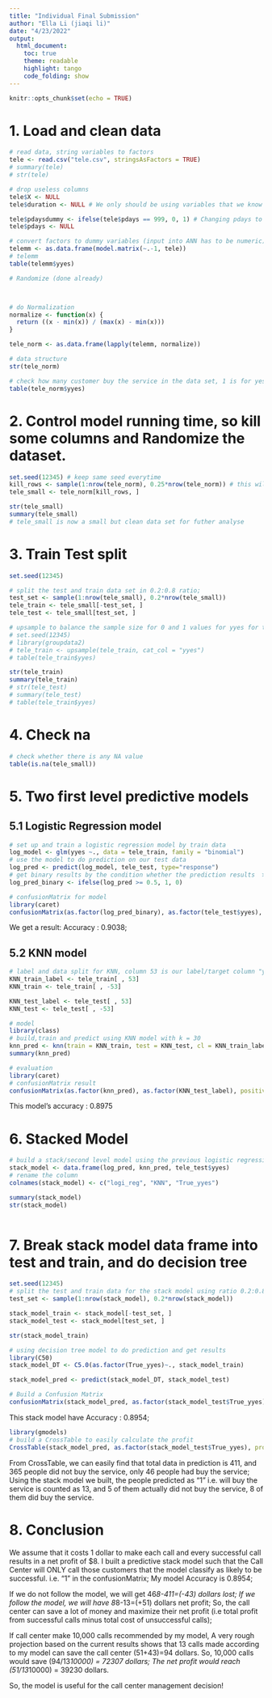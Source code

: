 ```yaml
---
title: "Individual Final Submission"
author: "Ella Li (jiaqi li)"
date: "4/23/2022"
output:
  html_document:
    toc: true
    theme: readable
    highlight: tango
    code_folding: show
---
```


```r
knitr::opts_chunk$set(echo = TRUE)
```

# 1. Load and clean data

```r
# read data, string variables to factors
tele <- read.csv("tele.csv", stringsAsFactors = TRUE)
# summary(tele)
# str(tele)

# drop useless columns
tele$X <- NULL
tele$duration <- NULL # We only should be using variables that we know before the call

tele$pdaysdummy <- ifelse(tele$pdays == 999, 0, 1) # Changing pdays to a dummy and deleting pdays, 999 means client was not previously contacted
tele$pdays <- NULL

# convert factors to dummy variables (input into ANN has to be numeric)
telemm <- as.data.frame(model.matrix(~.-1, tele))
# telemm
table(telemm$yyes)

# Randomize (done already)



# do Normalization
normalize <- function(x) {
  return ((x - min(x)) / (max(x) - min(x)))
}

tele_norm <- as.data.frame(lapply(telemm, normalize))

# data structure
str(tele_norm)


```
```r
# check how many customer buy the service in the data set, 1 is for yes;
table(tele_norm$yyes)
```


# 2. Control model running time, so kill some columns and Randomize the dataset.
```r
set.seed(12345) # keep same seed everytime
kill_rows <- sample(1:nrow(tele_norm), 0.25*nrow(tele_norm)) # this will only keep the 25% of the data set and randomize them, because of the computing power;
tele_small <- tele_norm[kill_rows, ]

str(tele_small)
summary(tele_small)
# tele_small is now a small but clean data set for futher analyse
```

# 3. Train Test split
```r
set.seed(12345)

# split the test and train data set in 0.2:0.8 ratio;
test_set <- sample(1:nrow(tele_small), 0.2*nrow(tele_small))  
tele_train <- tele_small[-test_set, ]
tele_test <- tele_small[test_set, ]

# upsample to balance the sample size for 0 and 1 values for yyes for train data
# set.seed(12345)
# library(groupdata2)
# tele_train <- upsample(tele_train, cat_col = "yyes")
# table(tele_train$yyes)

str(tele_train)
summary(tele_train)
# str(tele_test)
# summary(tele_test)
# table(tele_train$yyes)

```


# 4. Check na
```r
# check whether there is any NA value
table(is.na(tele_small)) 
```


# 5. Two first level predictive models

##  5.1 Logistic Regression model
```r
# set up and train a logistic regression model by train data
log_model <- glm(yyes ~., data = tele_train, family = "binomial")
# use the model to do prediction on our test data
log_pred <- predict(log_model, tele_test, type="response")
# get binary results by the condition whether the prediction results  >= 0.5, if yes, will be 1, if not will be 0
log_pred_binary <- ifelse(log_pred >= 0.5, 1, 0)

# confusionMatrix for model
library(caret)
confusionMatrix(as.factor(log_pred_binary), as.factor(tele_test$yyes), positive = "1")

```
We get a result: Accuracy : 0.9038;


##  5.2 KNN model
```r
# label and data split for KNN, column 53 is our label/target column "yyes"
KNN_train_label <- tele_train[ , 53]
KNN_train <- tele_train[ , -53]

KNN_test_label <- tele_test[ , 53]
KNN_test <- tele_test[ , -53]

# model
library(class)
# build,train and predict using KNN model with k = 30
knn_pred <- knn(train = KNN_train, test = KNN_test, cl = KNN_train_label, k = 30) # the optimal k having best accuracy
summary(knn_pred)

# evaluation
library(caret)
# confusionMatrix result
confusionMatrix(as.factor(knn_pred), as.factor(KNN_test_label), positive = "1")
```
This model's accuracy : 0.8975
<!-- ##  5.3 ANN model -->
<!-- ```{r} -->
<!-- library(neuralnet) -->

<!-- ann_model <- neuralnet(yyes ~., data = tele_train) -->
<!-- plot(ann_model) -->
<!-- ann_pred <- predict(ann_model, tele_test, type="response") -->
<!-- ann_pred_binary <- ifelse(ann_pred >= 0.5, 1, 0) -->

<!-- confusionMatrix(as.factor(ann_pred_binary), as.factor(tele_test$yyes), positive = "1") -->

<!-- # we need non-binary values for stack model for ANN and logi -->
<!-- ``` -->

<!-- ##  5.4 Decision Tree model -->
<!-- ```{r} -->
<!-- library(C50) -->
<!-- DT_model <- C5.0(as.factor(yyes) ~., data = tele_train) # C5.0 models require a factor outcome -->
<!-- # plot(DT_model) -->
<!-- # summary(DT_model) -->

<!-- DT_pred <- predict(DT_model, tele_test) -->

<!-- confusionMatrix(as.factor(DT_pred), as.factor(tele_test$yyes), positive = "1") -->

<!-- ``` -->

<!-- ##  5.5 Random forest model -->
<!-- ```{r} -->
<!-- library(randomForest) -->

<!-- rf_model <- randomForest(as.factor(yyes) ~., data = tele_train) -->
<!-- plot(rf_model) -->
<!-- rf_pred <- predict(rf_model, tele_test) -->

<!-- confusionMatrix(as.factor(rf_pred), as.factor(tele_test$yyes), positive = "1") -->

<!-- # find patterns -->
<!-- randomForest::importance(rf_model) -->
<!-- randomForest::varImpPlot(rf_model) -->

<!-- ``` -->

<!-- # 6. Improve models -->

<!-- ## 6.1 Try different K for KNN -->
<!-- ```{r} -->
<!-- # when k=40, Accuracy=0.91 -->
<!-- knn_pred_1 <- knn(train = KNN_train, test = KNN_test, cl = KNN_train_label, k = 37)  -->
<!-- #knn_pred_2 <- knn(train = KNN_train, test = KNN_test, cl = KNN_train_label, k = 58)  -->

<!-- confusionMatrix(as.factor(knn_pred_1), as.factor(KNN_test_label), positive = "1") -->
<!-- #confusionMatrix(as.factor(knn_pred_2), as.factor(KNN_test_label), positive = "1") -->
<!-- ``` -->

<!-- ## 6.2 Use the Caret Train function to auto tune Decision Tree and pick the best -->
<!-- ```{r} -->
<!-- # automated parameter tuning of C5.0 decision tree -->
<!-- DT_tune_model <- train(as.factor(yyes) ~., data = tele_train, method = "C5.0") -->
<!-- DT_tune_model -->

<!-- # apply the best C5.0 candidate model to make predictions -->
<!-- DT_tune_pred <- predict(DT_tune_model, tele_test) -->
<!-- confusionMatrix(as.factor(DT_tune_pred), as.factor(tele_test$yyes), positive = "1") -->

<!-- ``` -->

<!-- ## 6.3 Use the Caret Train function for auto-tune a boosted customized C5.0 Decision Tree -->
<!-- ```{r} -->
<!-- # customized -->
<!-- grid_c50 <- expand.grid(.model = "tree", -->
<!--                         .trials = c(10, 20, 30, 40, 50), -->
<!--                         .winnow = "FALSE") -->

<!-- ctrl <- trainControl(method = "cv", number = 10, -->
<!--                      selectionFunction = "oneSE") -->

<!-- # auto-tune model -->
<!-- DT_tune_model_customized <- train(as.factor(yyes) ~., data = tele_train, method = "C5.0", -->
<!--                 metric = "Kappa", trControl = ctrl, -->
<!--                tuneGrid = grid_c50) -->

<!-- DT_tune_customized_pred <- predict(DT_tune_model_customized, tele_test) -->

<!-- # evaluation -->
<!-- confusionMatrix(as.factor(DT_tune_customized_pred), as.factor(tele_test$yyes), positive = "1") -->

<!-- ``` -->

# 6. Stacked Model
```r
# build a stack/second level model using the previous logistic regression and KNN model, compared to the test true label value
stack_model <- data.frame(log_pred, knn_pred, tele_test$yyes)
# rename the column
colnames(stack_model) <- c("logi_reg", "KNN", "True_yyes")

summary(stack_model)
str(stack_model)
  
```


# 7. Break stack model data frame into test and train, and do decision tree
```r
set.seed(12345)
# split the test and train data for the stack model using ratio 0.2:0.8
test_set <- sample(1:nrow(stack_model), 0.2*nrow(stack_model)) 

stack_model_train <- stack_model[-test_set, ]
stack_model_test <- stack_model[test_set, ]

str(stack_model_train)

# using decision tree model to do prediction and get results
library(C50)
stack_model_DT <- C5.0(as.factor(True_yyes)~., stack_model_train)

stack_model_pred <- predict(stack_model_DT, stack_model_test)

# Build a Confusion Matrix
confusionMatrix(stack_model_pred, as.factor(stack_model_test$True_yyes), positive = "1")


```
This stack model have Accuracy : 0.8954;

```r
library(gmodels)
# build a CrossTable to easily calculate the profit
CrossTable(stack_model_pred, as.factor(stack_model_test$True_yyes), prop.chisq = F,prop.r = F, prop.c = F, prop.t = F)
```
From CrossTable, we can easily find that total data in prediction is 411, and 365 people did not buy the service, only 46 people had buy the service;
Using the stack model we built, the people predicted as "1" i.e. will buy the service is counted as 13, and 5 of them actually did not buy the service, 8 of them did buy the service.

# 8. Conclusion

We assume that it costs 1 dollar to make each call and every successful call results in a net profit of $8.
I built a predictive stack model such that the Call Center will ONLY call those customers that the model classify as likely to be successful. i.e. "1" in the confusionMatrix;
My model Accuracy is 0.8954;

If we do not follow the model, we will get 46*8-411=(-43) dollars lost;
If we follow the model, we will have 8*8-13=(+51) dollars net profit;
So, the call center can save a lot of money and maximize their net profit (i.e total profit from successful calls minus total cost of unsuccessful calls);

If call center make 10,000 calls recommended by my model, A very rough projection based on the current results shows that 13 calls made according to my model can save the call center (51+43)=94 dollars. 
So, 10,000 calls would save (94/13*10000) = 72307 dollars;
The net profit would reach (51/13*10000) = 39230 dollars.

So, the model is useful for the call center management decision!